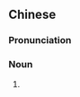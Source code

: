 ==Chinese==
{{zh-forms}}

===Pronunciation===
{{zh-pron
|m=niúbātuǐ
|c=ngau4 baa1 teoi2
|cat=n
}}

===Noun===
{{zh-noun}}

# {{zh-alt-name|牛腿琴}}